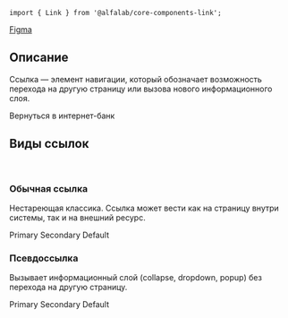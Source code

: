 



<Meta title='Компоненты|Link' component={Link} />

<Title>
    Link ({name}@{version})
</Title>

```tsx
import { Link } from '@alfalab/core-components-link';
```

<Design>
  <a href="https://www.figma.com/file/hqSP3L6qu8UcL3sf18Su1M/Web-Components?node-id=719%3A1">Figma</a>
</Design>

## Описание

Ссылка — элемент навигации, который обозначает возможность перехода на другую страницу
или вызова нового информационного слоя.

<Story name='Песочница'>
    <Link
        view={select('view', VIEWS, 'primary')}
        pseudo={boolean('pseudo', false)}
        href={text('href', '')}
    >
        Вернуться в интернет-банк
    </Link>
</Story>

<Props of={Link} />

## Виды ссылок
<br />

### Обычная ссылка
Нестареющая классика. Ссылка может вести как на страницу внутри системы, так и на внешний ресурс.

<Preview>
    <Container>
        <Row>
            <Link view="primary">
                Primary
            </Link>
        </Row>
         <Row>
            <Link view="secondary">
                Secondary
            </Link>
        </Row>
         <Row>
            <Link view="default">
                Default
            </Link>
        </Row>
    </Container>
</Preview>

### Псевдоссылка
Вызывает информационный слой (collapse, dropdown, popup) без перехода на другую страницу.

<Preview>
    <Container>
        <Row>
            <Link view="primary" pseudo={true}>
                Primary
            </Link>
        </Row>
         <Row>
            <Link view="secondary" pseudo={true}>
                Secondary
            </Link>
        </Row>
         <Row>
            <Link view="default" pseudo={true}>
                Default
            </Link>
        </Row>
    </Container>
</Preview>
